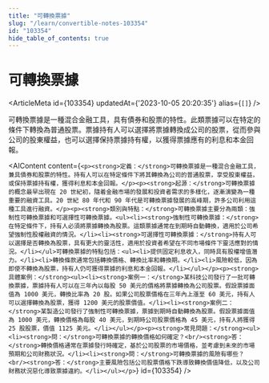 ```yaml
---
title: "可轉換票據"
slug: "/learn/convertible-notes-103354"
id: "103354"
hide_table_of_contents: true
---
```



# 可轉換票據

<ArticleMeta id={103354} updatedAt={'2023-10-05 20:20:35'} alias={`[]`} />
<div className='border-solid border-b border-t-0 my-4 border-[var(--ifm-color-gray-300)]' />

可轉換票據是一種混合金融工具，具有債券和股票的特性。此類票據可以在特定的條件下轉換為普通股票。票據持有人可以選擇將票據轉換成公司的股票，從而參與公司的股東權益，也可以選擇保持票據持有權，以獲得票據應有的利息和本金回報。

<AIContent content={`<p><strong>定義：</strong>可轉換票據是一種混合金融工具，兼具債券和股票的特性。持有人可以在特定條件下將其轉換為公司的普通股票，享受股東權益，或保持票據持有權，獲得利息和本金回報。</p><p><strong>起源：</strong>可轉換票據的概念最早出現在 20 世紀初，隨着金融市場的發展和投資者需求的多樣化，逐漸演變為一種重要的融資工具。20 世紀 80 年代和 90 年代是可轉換票據發展的高峰期，許多公司利用這種工具進行融資。</p><p><strong>類別與特點：</strong>可轉換票據主要分為兩類：強制性可轉換票據和可選擇性可轉換票據。<ul><li><strong>強制性可轉換票據：</strong>在特定條件下，持有人必須將票據轉換為股票。這類票據通常在到期時自動轉換，適用於公司希望強制性股權融資的情況。</li><li><strong>可選擇性可轉換票據：</strong>持有人可以選擇是否轉換為股票，具有更大的靈活性，適用於投資者希望在不同市場條件下靈活應對的情況。</li></ul>可轉換票據的特點包括：<ul><li>提供固定利息收入，同時具有股權增值潛力。</li><li>轉換條款通常包括轉換價格、轉換比率和轉換期。</li><li>風險較低，因為即使不轉換為股票，持有人仍可獲得票據的利息和本金回報。</li></ul></p><p><strong>具體案例：</strong><ul><li><strong>案例一：</strong>某科技公司發行了一批可轉換票據，票據持有人可以在三年內以每股 50 美元的價格將票據轉換為公司股票。假設票據面值為 1000 美元，轉換比率為 20 股。如果公司股票價格在三年內上漲至 60 美元，持有人可以選擇轉換為股票，獲得 1200 美元的股票價值。</li><li><strong>案例二：</strong>某製造公司發行了強制性可轉換票據，票據到期時自動轉換為股票。假設票據面值為 1000 美元，轉換價格為每股 40 美元，到期時公司股票價格為 45 美元，持有人將獲得 25 股股票，價值 1125 美元。</li></ul></p><p><strong>常見問題：</strong><ul><li><strong>問：</strong>可轉換票據的轉換價格如何確定？<br/><strong>答：</strong>轉換價格通常在票據發行時確定，基於公司股票的市場價格，並考慮到未來的市場預期和公司財務狀況。</li><li><strong>問：</strong>可轉換票據的風險有哪些？<br/><strong>答：</strong>主要風險包括公司股票價格下跌導致轉換價值降低，以及公司財務狀況惡化導致票據違約。</li></ul></p>`} id={103354} />
